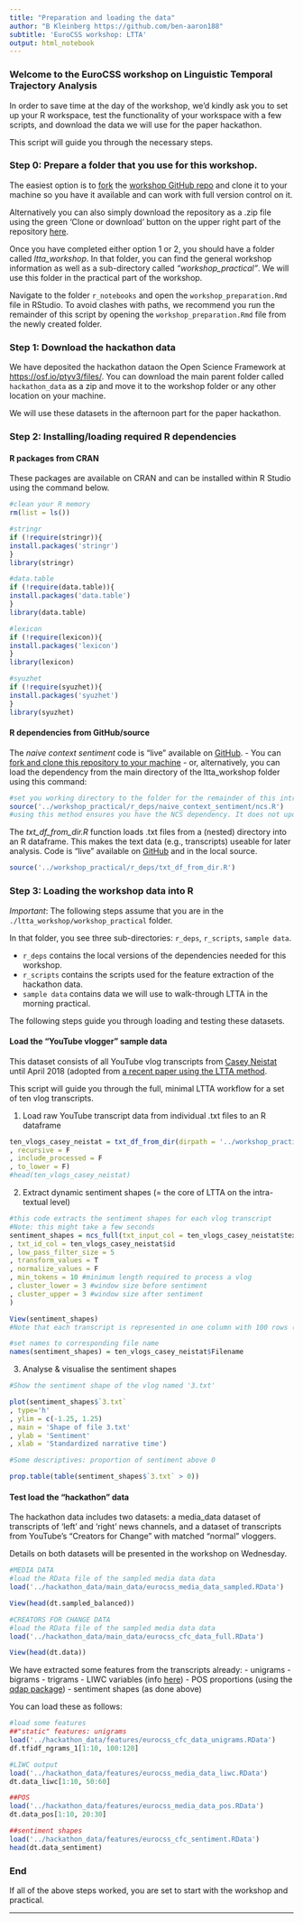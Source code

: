 ```yaml
---
title: "Preparation and loading the data"
author: "B Kleinberg https://github.com/ben-aaron188"
subtitle: 'EuroCSS workshop: LTTA'
output: html_notebook
---
```

  
### Welcome to the EuroCSS workshop on Linguistic Temporal Trajectory Analysis
  
In order to save time at the day of the workshop, we'd kindly ask you to set up your R workspace, test the functionality of your workspace with a few scripts, and download the data we will use for the paper hackathon.

This script will guide you through the necessary steps.

### Step 0: Prepare a folder that you use for this workshop.

The easiest option is to [fork](https://help.github.com/articles/fork-a-repo/) the [workshop GitHub repo](https://github.com/ben-aaron188/ltta_workshop) and clone it to your machine so you have it available and can work with full version control on it.

Alternatively you can also simply download the repository as a .zip file using the green 'Clone or download' button on the upper right part of the repository [here](https://github.com/ben-aaron188/ltta_workshop).

Once you have completed either option 1 or 2, you should have a folder called *ltta_workshop*. In that folder, you can find the general workshop information as well as a sub-directory called *"workshop_practical"*. We will use this folder in the practical part of the workshop.

Navigate to the folder `r_notebooks` and open the `workshop_preparation.Rmd` file in RStudio. To avoid clashes with paths, we recommend you run the remainder of this script by opening the `workshop_preparation.Rmd` file from the newly created folder.

### Step 1: Download the hackathon data

We have deposited the hackathon dataon the Open Science Framework at [https://osf.io/ptyv3/files/](https://osf.io/ptyv3/files/). You can download the main parent folder called `hackathon_data` as a zip and move it to the workshop folder or any other location on your machine.

We will use these datasets in the afternoon part for the paper hackathon.


### Step 2: Installing/loading required R dependencies

#### R packages from CRAN

These packages are available on CRAN and can be installed within R Studio using the command below.

```r
#clean your R memory
rm(list = ls())

#stringr
if (!require(stringr)){
install.packages('stringr')
} 
library(stringr)

#data.table
if (!require(data.table)){
install.packages('data.table')
} 
library(data.table)

#lexicon
if (!require(lexicon)){
install.packages('lexicon')
} 
library(lexicon)

#syuzhet
if (!require(syuzhet)){
install.packages('syuzhet')
} 
library(syuzhet)
```


#### R dependencies from GitHub/source

The *naive context sentiment* code is "live" available on [GitHub](https://github.com/ben-aaron188/naive_context_sentiment). 
- You can [fork and clone this repository to your machine](https://help.github.com/articles/cloning-a-repository/)
- or, alternatively, you can load the dependency from the main directory of the ltta_workshop folder using this command:

```r
#set you working directory to the folder for the remainder of this intro script
source('../workshop_practical/r_deps/naive_context_sentiment/ncs.R')
#using this method ensures you have the NCS dependency. It does not update to any commits made in the future (use the GitHub dependency for this for future use)
```

The *txt_df_from_dir.R* function loads .txt files from a (nested) directory into an R dataframe. This makes the text data (e.g., transcripts) useable for later analysis. Code is "live" available on [GitHub](https://github.com/ben-aaron188/r_helper_functions/blob/master/txt_df_from_dir.R) and in the local source. 

```r
source('../workshop_practical/r_deps/txt_df_from_dir.R')
```

### Step 3: Loading the workshop data into R

*Important*: The following steps assume that you are in the `./ltta_workshop/workshop_practical` folder.

In that folder, you see three sub-directories:  `r_deps`, `r_scripts`, `sample data`.

- `r_deps` contains the local versions of the dependencies needed for this workshop.
- `r_scripts` contains the scripts used for the feature extraction of the hackathon data.
- `sample data` contains data we will use to walk-through LTTA in the morning practical.

The following steps guide you through loading and testing these datasets.

#### Load the "YouTube vlogger" sample data

This dataset consists of all YouTube vlog transcripts from [Casey Neistat](https://www.youtube.com/user/caseyneistat) until April 2018 (adopted from [a recent paper using the LTTA method](https://arxiv.org/ftp/arxiv/papers/1808/1808.09722.pdf).

This script will guide you through the full, minimal LTTA workflow for a set of ten vlog transcripts.

1. Load raw YouTube transcript data from individual .txt files to an R dataframe

```r
ten_vlogs_casey_neistat = txt_df_from_dir(dirpath = '../workshop_practical/sample_data/caseyneistat_small'
, recursive = F
, include_processed = F
, to_lower = F)
#head(ten_vlogs_casey_neistat)
```


2. Extract dynamic sentiment shapes (= the core of LTTA on the intra-textual level)

```r
#this code extracts the sentiment shapes for each vlog transcript
#Note: this might take a few seconds
sentiment_shapes = ncs_full(txt_input_col = ten_vlogs_casey_neistat$text
, txt_id_col = ten_vlogs_casey_neistat$id
, low_pass_filter_size = 5
, transform_values = T
, normalize_values = F
, min_tokens = 10 #minimum length required to process a vlog
, cluster_lower = 3 #window size before sentiment
, cluster_upper = 3 #window size after sentiment
)
```

```r
View(sentiment_shapes)
#Note that each transcript is represented in one column with 100 rows (= standardized narrative time)

#set names to corresponding file name
names(sentiment_shapes) = ten_vlogs_casey_neistat$Filename
```


3. Analyse & visualise the sentiment shapes

```r
#Show the sentiment shape of the vlog named '3.txt'

plot(sentiment_shapes$`3.txt`
, type='h'
, ylim = c(-1.25, 1.25)
, main = 'Shape of file 3.txt'
, ylab = 'Sentiment'
, xlab = 'Standardized narrative time')
```

```r
#Some descriptives: proportion of sentiment above 0

prop.table(table(sentiment_shapes$`3.txt` > 0))
```


#### Test load the "hackathon" data

The hackathon data includes two datasets: a media_data dataset of transcripts of 'left' and 'right' news channels, and a dataset of transcripts from YouTube's "Creators for Change" with matched "normal" vloggers.

Details on both datasets will be presented in the workshop on Wednesday.

```r
#MEDIA DATA
#load the RData file of the sampled media data data
load('../hackathon_data/main_data/eurocss_media_data_sampled.RData')

View(head(dt.sampled_balanced))
```

```r
#CREATORS FOR CHANGE DATA
#load the RData file of the sampled media data data
load('../hackathon_data/main_data/eurocss_cfc_data_full.RData')

View(head(dt.data))
```


We have extracted some features from the transcripts already:
  - unigrams
- bigrams
- trigrams
- LIWC variables (info [here](https://repositories.lib.utexas.edu/bitstream/handle/2152/31333/LIWC2015_LanguageManual.pdf))
- POS proportions (using the [qdap package](https://rdrr.io/cran/qdap/man/pos.html))
- sentiment shapes (as done above)

You can load these as follows:
  
```r
#load some features
##"static" features: unigrams
load('../hackathon_data/features/eurocss_cfc_data_unigrams.RData')
df.tfidf_ngrams_1[1:10, 100:120]
```

```r
#LIWC output
load('../hackathon_data/features/eurocss_media_data_liwc.RData')
dt.data_liwc[1:10, 50:60]
```

```r
##POS
load('../hackathon_data/features/eurocss_media_data_pos.RData')
dt.data_pos[1:10, 20:30]
```

```r
##sentiment shapes
load('../hackathon_data/features/eurocss_cfc_sentiment.RData')
head(dt.data_sentiment)
```

### End

If all of the above steps worked, you are set to start with the workshop and practical.

-------------------
  
  
